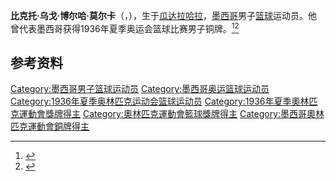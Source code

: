 {{NoteTA|G1=Sports}}
'''比克托·乌戈·博尔哈·莫尔卡'''（{{lang-es|Víctor Hugo Borja Morca}}，{{bd|1912年|7月18日|1954年|11月8日}}），生于[[瓜达拉哈拉_(墨西哥)|瓜达拉哈拉]]，[[墨西哥|墨西哥]]男子[[篮球|篮球]]运动员。他曾代表墨西哥获得1936年夏季奥运会篮球比赛男子铜牌。<ref>{{Cite web|title=Victor Hugo BORJA MORCA|url=https://www.olympic.org/victor-hugo-borja-morca|accessdate=2021-04-07|work=International Olympic Committee}}</ref><ref>{{cite web|url=https://www.olympedia.org/athletes/5771|title=Víctor Borja|work=Olympedia|accessdate=2021-04-08|archive-date=2021-03-15|archive-url=https://web.archive.org/web/20210315161236/https://www.olympedia.org/athletes/5771|dead-url=no}}</ref>

== 参考资料 ==
{{reflist}}

{{1936年夏季奥运会墨西哥男子篮球阵容}}

{{Authority control}}
{{DEFAULTSORT:Borja, Víctor}}
[[Category:墨西哥男子篮球运动员|Category:墨西哥男子篮球运动员]]
[[Category:墨西哥奥运篮球运动员|Category:墨西哥奥运篮球运动员]]
[[Category:1936年夏季奥林匹克运动会篮球运动员|Category:1936年夏季奥林匹克运动会篮球运动员]]
[[Category:1936年夏季奧林匹克運動會獎牌得主|Category:1936年夏季奧林匹克運動會獎牌得主]]
[[Category:奧林匹克運動會籃球獎牌得主|Category:奧林匹克運動會籃球獎牌得主]]
[[Category:墨西哥奧林匹克運動會銅牌得主|Category:墨西哥奧林匹克運動會銅牌得主]]